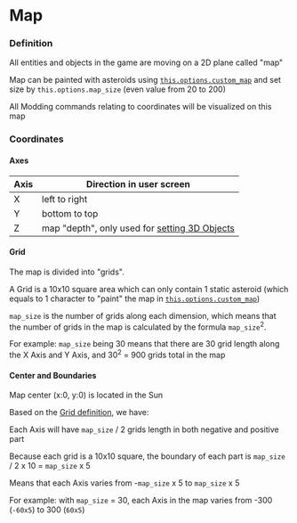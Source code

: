 # Map

### Definition
All entities and objects in the game are moving on a 2D plane called "map"

Map can be painted with asteroids using [`this.options.custom_map`](#custom-asteroids-maps) and set size by `this.options.map_size` (even value from 20 to 200)

All Modding commands relating to coordinates will be visualized on this map
### Coordinates
#### Axes
| Axis | Direction in user screen |
| - | - |
| X | left to right |
| Y | bottom to top |
| Z | map "depth", only used for [setting 3D Objects](#add-3d-objects-to-the-scenery) |
#### Grid
The map is divided into "grids".

A Grid is a 10x10 square area which can only contain 1 static asteroid (which equals to 1 character to "paint" the map in [`this.options.custom_map`](#custom-asteroids-maps))

`map_size` is the number of grids along each dimension, which means that the number of grids in the map is calculated by the formula `map_size`<sup>2</sup>.

For example: `map_size` being 30 means that there are 30 grid length along the X Axis and Y Axis, and 30<sup>2</sup> = 900 grids total in the map
#### Center and Boundaries
Map center (x:0, y:0) is located in the Sun

Based on the [Grid definition](#Grid), we have:

Each Axis will have `map_size` / 2 grids length in both negative and positive part

Because each grid is a 10x10 square, the boundary of each part is `map_size` / 2 x 10 = `map_size` x 5

Means that each Axis varies from -`map_size` x 5 to `map_size` x 5

For example: with `map_size` = 30, each Axis in the map varies from -300 (`-60x5`) to 300 (`60x5`)
